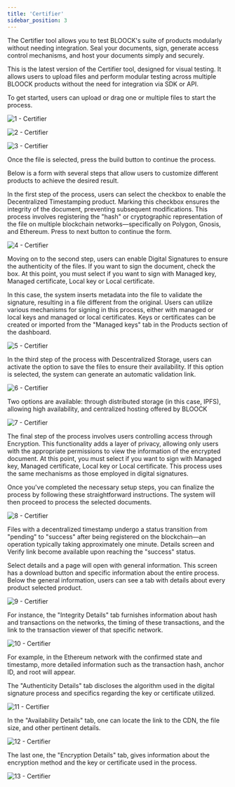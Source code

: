```yaml
---
title: 'Certifier'
sidebar_position: 3
---
```


The Certifier tool allows you to test BLOOCK's suite of products modularly without needing integration. Seal your documents, sign, generate access control mechanisms, and host your documents simply and securely.

This is the latest version of the Certifier tool, designed for visual testing. It allows users to upload files and perform modular testing across multiple BLOOCK products without the need for integration via SDK or API.

To get started, users can upload or drag one or multiple files to start the process.

![1 - Certifier](/static/docs/guides/platform/certifier/1-certifier.png)

![2 - Certifier](/static/docs/guides/platform/certifier/2-certifier.png)

![3 - Certifier](/static/docs/guides/platform/certifier/3-certifier.png)

Once the file is selected, press the build button to continue the process.

Below is a form with several steps that allow users to customize different products to achieve the desired result.

In the first step of the process, users can select the checkbox to enable the Decentralized Timestamping product. Marking this checkbox ensures the integrity of the document, preventing subsequent modifications. This process involves registering the "hash" or cryptographic representation of the file on multiple blockchain networks—specifically on Polygon, Gnosis, and Ethereum. Press to next button to continue the form.

![4 - Certifier](/static/docs/guides/platform/certifier/4-certifier.png)

Moving on to the second step, users can enable Digital Signatures to ensure the authenticity of the files. If you want to sign the document, check the box. At this point, you must select if you want to sign with Managed key, Managed certificate, Local key or Local certificate.

In this case, the system inserts metadata into the file to validate the signature, resulting in a file different from the original. Users can utilize various mechanisms for signing in this process, either with managed or local keys and managed or local certificates. Keys or certificates can be created or imported from the "Managed keys" tab in the Products section of the dashboard.

![5 - Certifier](/static/docs/guides/platform/certifier/5-certifier.png)

In the third step of the process with Descentralized Storage, users can activate the option to save the files to ensure their availability. If this option is selected, the system can generate an automatic validation link.

![6 - Certifier](/static/docs/guides/platform/certifier/6-certifier.png)

Two options are available: through distributed storage (in this case, IPFS), allowing high availability, and centralized hosting offered by BLOOCK

![7 - Certifier](/static/docs/guides/platform/certifier/7-certifier.png)

The final step of the process involves users controlling access through Encryption. This functionality adds a layer of privacy, allowing only users with the appropriate permissions to view the information of the encrypted document. At this point, you must select if you want to sign with Managed key, Managed certificate, Local key or Local certificate. This process uses the same mechanisms as those employed in digital signatures.

Once you've completed the necessary setup steps, you can finalize the process by following these straightforward instructions. The system will then proceed to process the selected documents.

![8 - Certifier](/static/docs/guides/platform/certifier/8-certifier.png)

Files with a decentralized timestamp undergo a status transition from "pending" to "success" after being registered on the blockchain—an operation typically taking approximately one minute. Details screen and Verify link become available upon reaching the "success" status.

Select details and a page will open with general information. This screen has a download button and specific information about the entire process. Below the general information, users can see a tab with details about every product selected product.

![9 - Certifier](/static/docs/guides/platform/certifier/9-certifier.png)

For instance, the "Integrity Details" tab furnishes information about hash and transactions on the networks, the timing of these transactions, and the link to the transaction viewer of that specific network.

![10 - Certifier](/static/docs/guides/platform/certifier/10-certifier.png)

For example, in the Ethereum network with the confirmed state and timestamp, more detailed information such as the transaction hash, anchor ID, and root will appear.

The "Authenticity Details" tab discloses the algorithm used in the digital signature process and specifics regarding the key or certificate utilized.

![11 - Certifier](/static/docs/guides/platform/certifier/11-certifier.png)

In the "Availability Details" tab, one can locate the link to the CDN, the file size, and other pertinent details.

![12 - Certifier](/static/docs/guides/platform/certifier/12-certifier.png)

The last one, the "Encryption Details" tab, gives information about the encryption method and the key or certificate used in the process.

![13 - Certifier](/static/docs/guides/platform/certifier/13-certifier.png)
